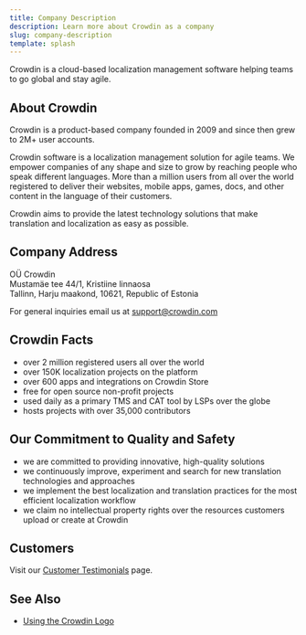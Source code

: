 ```yaml
---
title: Company Description
description: Learn more about Crowdin as a company
slug: company-description
template: splash
---
```


Crowdin is a cloud-based localization management software helping teams to go global and stay agile.

## About Crowdin

Crowdin is a product-based company founded in 2009 and since then grew to 2M+ user accounts. 

Crowdin software is a localization management solution for agile teams. We empower companies of any shape and size to grow by reaching people who speak different languages. More than a million users from all over the world registered to deliver their websites, mobile apps, games, docs, and other content in the language of their customers.

Crowdin aims to provide the latest technology solutions that make translation and localization as easy as possible.

## Company Address

OÜ Crowdin  
Mustamäe tee 44/1, Kristiine linnaosa  
Tallinn, Harju maakond, 10621, Republic of Estonia  

For general inquiries email us at [support@crowdin.com](mailto:support@crowdin.com)

## Crowdin Facts

- over 2 million registered users all over the world
- over 150K localization projects on the platform
- over 600 apps and integrations on Crowdin Store
- free for open source non-profit projects
- used daily as a primary TMS and CAT tool by LSPs over the globe
- hosts projects with over 35,000 contributors

## Our Commitment to Quality and Safety

- we are committed to providing innovative, high-quality solutions
- we continuously improve, experiment and search for new translation technologies and approaches
- we implement the best localization and translation practices for the most efficient localization workflow
- we claim no intellectual property rights over the resources customers upload or create at Crowdin

## Customers

Visit our [Customer Testimonials](https://crowdin.com/page/customer-testimonials) page.

## See Also

- [Using the Crowdin Logo](/using-logo)
